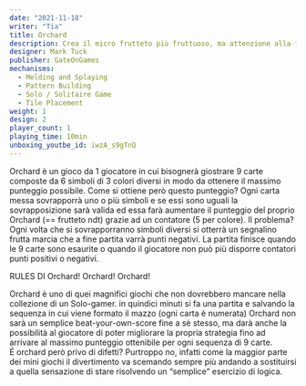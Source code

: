 ```yaml
---
date: "2021-11-18"
writer: "Tia"
title: Orchard
description: Crea il micro frutteto più fruttuoso, ma attenzione alla frutta marcia
designer: Mark Tuck
publisher: GateOnGames
mechanisms:
  - Melding and Splaying
  - Pattern Building
  - Solo / Solitaire Game
  - Tile Placement
weight: 1
design: 2
player_count: 1
playing_time: 10min
unboxing_youtbe_id: iwzA_s9gTnQ
---
```


<Setting>
  Orchard è un gioco da 1 giocatore in cui bisognerà giostrare 9 carte composte
  da 6 simboli di 3 colori diversi in modo da ottenere il massimo punteggio
  possibile. Come si ottiene però questo punteggio? Ogni carta messa sovrapporrà
  uno o più simboli e se essi sono uguali la sovrapposizione sarà valida ed essa
  farà aumentare il punteggio del proprio Orchard (== frutteto ndt) grazie ad un
  contatore (5 per colore). Il problema? Ogni volta che si sovrapporranno
  simboli diversi si otterrà un segnalino frutta marcia che a fine partita varrà
  punti negativi. La partita finisce quando le 9 carte sono esaurite o quando il
  giocatore non può più disporre contatori punti positivi o negativi.
</Setting>

<Rules>RULES DI Orchard! Orchard! Orchard!</Rules>

<Feedback>
  Orchard è uno di quei magnifici giochi che non dovrebbero mancare nella
  collezione di un Solo-gamer. in quindici minuti si fa una partita e salvando
  la sequenza in cui viene formato il mazzo (ogni carta è numerata) Orchard non
  sarà un semplice beat-your-own-score fine a sè stesso, ma darà anche la
  possibilità al giocatore di poter migliorare la propria strategia fino ad
  arrivare al massimo punteggio ottenibile per ogni sequenza di 9 carte.
  <br />É orchard però privo di difetti? Purtroppo no, infatti come la maggior parte
  dei mini giochi il divertimento va scemando sempre più andando a sostituirsi a
  quella sensazione di stare risolvendo un “semplice” esercizio di logica.
</Feedback>

<Spotify playlistId="5vymJZWeWphxmQmnRqqutE" />
